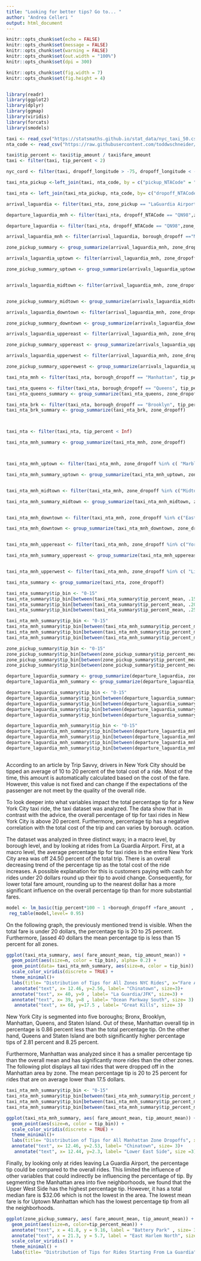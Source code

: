 ```yaml
---
title: "Looking for better tips? Go to... "
author: "Andrea Celleri "
output: html_document
---
```


```r
knitr::opts_chunk$set(echo = FALSE)
knitr::opts_chunk$set(message = FALSE)
knitr::opts_chunk$set(warning = FALSE)
knitr::opts_chunk$set(out.width = "100%")
knitr::opts_chunk$set(dpi = 300)

knitr::opts_chunk$set(fig.width = 7)
knitr::opts_chunk$set(fig.height = 4)


library(readr)
library(ggplot2)
library(dplyr)
library(ggmap)
library(viridis)
library(forcats)
library(smodels)
```


```r
taxi <- read_csv("https://statsmaths.github.io/stat_data/nyc_taxi_50.csv")
nta_code <- read_csv("https://raw.githubusercontent.com/toddwschneider/nyc-taxi-data/master/data/taxi-zone-lookup-with-ntacode.csv")

```


```r

taxi$tip_percent <- taxi$tip_amount / taxi$fare_amount
taxi <- filter(taxi, tip_percent < 2)

nyc_cord <- filter(taxi, dropoff_longitude > -75, dropoff_longitude < -65, dropoff_latitude < 42, dropoff_latitude > 40  )

taxi_nta_pickup <-left_join(taxi, nta_code, by = c("pickup_NTACode" = "ntacode"))

taxi_nta <- left_join(taxi_nta_pickup, nta_code, by= c("dropoff_NTACode" = "ntacode"), suffix = c("_pickup", "_dropoff"))

arrival_laguardia <- filter(taxi_nta, zone_pickup == "LaGuardia Airport" ,pickup_longitude > -74.8, pickup_longitude < -73.2, pickup_latitude < 42, pickup_latitude > 40.76)

departure_laguardia_mnh <- filter(taxi_nta, dropoff_NTACode == "QN98",zone_dropoff == "LaGuardia Airport" , dropoff_longitude > -74.8, dropoff_longitude < -73.2, dropoff_latitude < 42, dropoff_latitude > 40.76 , borough_pickup =="Manhattan")

departure_laguardia <- filter(taxi_nta, dropoff_NTACode == "QN98",zone_dropoff == "LaGuardia Airport" , dropoff_longitude > -74.8, dropoff_longitude < -73.2, dropoff_latitude < 42, dropoff_latitude > 40.76 )

```

```r
arrival_laguardia_mnh <- filter(arrival_laguardia, borough_dropoff =="Manhattan")

zone_pickup_summary <- group_summarize(arrival_laguardia_mnh, zone_dropoff)

arrivals_laguardia_uptown <- filter(arrival_laguardia_mnh, zone_dropoff %in% c( "Marble Hill", "Inwood", "Washigton Heights", "West Harlem", "Hamilton Heights", "Manhattanville", "Morningside Heights", "Central Harlem", "Harlem", "Astor Row", "Sugar Hill", "Marcus Garvey Park", "Le Petit Senegal", "East Harlem", "Upper East Side", "Lenox Hill", "Carnegie Hill", "Yorkville", "Upper West Side", "Lincoln Square", "Morningside Heights", "Washington Heights North", "Washington Heights South", "Inwood", "Inwood Hill Park", "Highbridge Park", "Hamilton Heights", "Central Harlem North", "East Harlem North", "Morningside Heights"))

zone_pickup_summary_uptown <- group_summarize(arrivals_laguardia_uptown, zone_dropoff)


arrivals_laguardia_midtown <- filter(arrival_laguardia_mnh, zone_dropoff %in% c("Midtown", "Columbus Circle", "Sutton Place", "Rickefeller Center", "Diamond District", "Trutle Bay", "Midtown East", "Midtown", "Tudon City", "Little Brazil" , "Hudson Yards", "Midtown West", "Garment District", "Koreatown", "Murray Hill", "Tenderloin", "Madison Sq", "Clinton West", "East Chelsea", "Flatiron", "Garment District", "Union sq" , "Kips Bay", "Murray Hill", "West Chelsea/Hudson Yards", "Sutton Place/Turtle Bay North", "UN/Turtle Bay South","Sutton Place/Turtle Bay North", "Penn Station/Madison Sq West", "Times Sq/Theatre District", "Gramercy", "Union Sq", "Midtown North", "Midtown South"))


zone_pickup_summary_midtown <- group_summarize(arrivals_laguardia_midtown, zone_dropoff)

arrivals_laguardia_downtown <- filter(arrival_laguardia_mnh, zone_dropoff %in% c("East Village", "Alphabet City", "TriBeCa/Civic Center", " Little Italy/NoLiTa", "SoHo", "Hudson Sq", " Lower East Side", "Chinatown", "seaport","Two Bridges/Seward Park", "World Trade Center", "Financial District South", "Financial District North", "Battery Park City", "Battery Park", "Greenwich Village North", "Greenwich Village South", "Meatpacking/West Village West", "West Village", "Seaport", "Lower East Side", "Little Italy/NoLiTa"))

zone_pickup_summary_downtown <- group_summarize(arrivals_laguardia_downtown, zone_dropoff)

arrivals_laguardia_uppereast <- filter(arrival_laguardia_mnh, zone_dropoff %in% c("Yorkville East", "Upper East Side North", "Upper East Side South", "Yorkville West", "East Harlem South", "Lenox Hill West", "Lenox Hill East"))

zone_pickup_summary_uppereast <- group_summarize(arrivals_laguardia_uppereast, zone_dropoff)

arrivals_laguardia_upperwest <- filter(arrival_laguardia_mnh, zone_dropoff %in% c( "Lincoln Square East", "Lincoln Square West","Bloomingdale",  "Upper West Side North", "Upper West Side South", "Manhattan Valley", "Bloomingdale"))

zone_pickup_summary_upperewest <- group_summarize(arrivals_laguardia_upperwest, zone_dropoff)

```

```r
taxi_nta_mnh <- filter(taxi_nta, borough_dropoff == "Manhattan", tip_percent < Inf, tip_percent < 2)

taxi_nta_queens <- filter(taxi_nta, borough_dropoff == "Queens", tip_percent < Inf, tip_percent < 2)
taxi_nta_queens_summary <- group_summarize(taxi_nta_queens, zone_dropoff)

taxi_nta_brk <- filter(taxi_nta, borough_dropoff == "Brooklyn", tip_percent < Inf, tip_percent < 2)
taxi_nta_brk_summary <- group_summarize(taxi_nta_brk, zone_dropoff)



taxi_nta <- filter(taxi_nta, tip_percent < Inf)

taxi_nta_mnh_summary <- group_summarize(taxi_nta_mnh, zone_dropoff)



taxi_nta_mnh_uptown <- filter(taxi_nta_mnh, zone_dropoff %in% c( "Marble Hill", "Inwood", "Washigton Heights", "West Harlem", "Hamilton Heights", "Manhattanville", "Morningside Heights", "Central Harlem", "Harlem", "Astor Row", "Sugar Hill", "Marcus Garvey Park", "Le Petit Senegal", "East Harlem", "Upper East Side", "Lenox Hill", "Carnegie Hill", "Yorkville", "Upper West Side", "Lincoln Square", "Morningside Heights", "Washington Heights North", "Washington Heights South", "Inwood", "Inwood Hill Park", "Highbridge Park", "Hamilton Heights", "Central Harlem North", "East Harlem North", "Morningside Heights"))

taxi_nta_mnh_summary_uptown <- group_summarize(taxi_nta_mnh_uptown, zone_dropoff)


taxi_nta_mnh_midtown <- filter(taxi_nta_mnh, zone_dropoff %in% c("Midtown", "Columbus Circle", "Sutton Place", "Rickefeller Center", "Diamond District", "Trutle Bay", "Midtown East", "Midtown", "Tudon City", "Little Brazil" , "Hudson Yards", "Midtown West", "Garment District", "Koreatown", "Murray Hill", "Tenderloin", "Madison Sq", "Clinton West", "East Chelsea", "Flatiron", "Garment District", "Union sq" , "Kips Bay", "Murray Hill", "West Chelsea/Hudson Yards", "Sutton Place/Turtle Bay North", "UN/Turtle Bay South","Sutton Place/Turtle Bay North", "Penn Station/Madison Sq West", "Times Sq/Theatre District", "Gramercy", "Union Sq", "Midtown North", "Midtown South"))

taxi_nta_mnh_summary_midtown <- group_summarize(taxi_nta_mnh_midtown, zone_dropoff)


taxi_nta_mnh_downtown <- filter(taxi_nta_mnh, zone_dropoff %in% c("East Village", "Alphabet City", "TriBeCa/Civic Center", " Little Italy/NoLiTa", "SoHo", "Hudson Sq", " Lower East Side", "Chinatown", "seaport","Two Bridges/Seward Park", "World Trade Center", "Financial District South", "Financial District North", "Battery Park City", "Battery Park", "Greenwich Village North", "Greenwich Village South", "Meatpacking/West Village West", "West Village", "Seaport", "Lower East Side", "Little Italy/NoLiTa"))

taxi_nta_mnh_downtown <- group_summarize(taxi_nta_mnh_downtown, zone_dropoff)


taxi_nta_mnh_uppereast <- filter(taxi_nta_mnh, zone_dropoff %in% c("Yorkville East", "Upper East Side North", "Upper East Side South", "Yorkville West", "East Harlem South", "Lenox Hill West", "Lenox Hill East"))

taxi_nta_mnh_summary_uppereast <- group_summarize(taxi_nta_mnh_uppereast, zone_dropoff)


taxi_nta_mnh_upperwest <- filter(taxi_nta_mnh, zone_dropoff %in% c( "Lincoln Square East", "Lincoln Square West","Bloomingdale",  "Upper West Side North", "Upper West Side South", "Manhattan Valley", "Bloomingdale"))
```

```r
taxi_nta_summary <- group_summarize(taxi_nta, zone_dropoff)

taxi_nta_summary$tip_bin <- "0-15"
taxi_nta_summary$tip_bin[between(taxi_nta_summary$tip_percent_mean, .15, .20)] <- "15-20"
taxi_nta_summary$tip_bin[between(taxi_nta_summary$tip_percent_mean, .20, .25)] <- "20-25"
taxi_nta_summary$tip_bin[between(taxi_nta_summary$tip_percent_mean, .25, Inf)] <- "25+"

taxi_nta_mnh_summary$tip_bin <- "0-15"
taxi_nta_mnh_summary$tip_bin[between(taxi_nta_mnh_summary$tip_percent_mean, .15, .20)] <- "15-20"
taxi_nta_mnh_summary$tip_bin[between(taxi_nta_mnh_summary$tip_percent_mean, .20, .25)] <- "20-25"
taxi_nta_mnh_summary$tip_bin[between(taxi_nta_mnh_summary$tip_percent_mean, .25, Inf)] <- "25+"

zone_pickup_summary$tip_bin <- "0-15"
zone_pickup_summary$tip_bin[between(zone_pickup_summary$tip_percent_mean, .15, .21)] <- "15-21"
zone_pickup_summary$tip_bin[between(zone_pickup_summary$tip_percent_mean, .21, .25)] <- "21-25"
zone_pickup_summary$tip_bin[between(zone_pickup_summary$tip_percent_mean, .25, Inf)] <- "25+"

departure_laguardia_summary <- group_summarize(departure_laguardia, zone_pickup)
departure_laguardia_mnh_summary <- group_summarize(departure_laguardia_mnh, zone_pickup)

departure_laguardia_summary$tip_bin <- "0-15"
departure_laguardia_summary$tip_bin[between(departure_laguardia_summary$tip_percent_mean, .15, .20)] <- "15-20"
departure_laguardia_summary$tip_bin[between(departure_laguardia_summary$tip_percent_mean, .20, .21)] <- "20-21"
departure_laguardia_summary$tip_bin[between(departure_laguardia_summary$tip_percent_mean, .21, .25)] <- "21-25"
departure_laguardia_summary$tip_bin[between(departure_laguardia_summary$tip_percent_mean, .25, Inf)] <- "25+"

departure_laguardia_mnh_summary$tip_bin <- "0-15"
departure_laguardia_mnh_summary$tip_bin[between(departure_laguardia_mnh_summary$tip_percent_mean, .15, .20)] <- "15-20"
departure_laguardia_mnh_summary$tip_bin[between(departure_laguardia_mnh_summary$tip_percent_mean, .20, .21)] <- "20-21"
departure_laguardia_mnh_summary$tip_bin[between(departure_laguardia_mnh_summary$tip_percent_mean, .21, .25)] <- "21-25"
departure_laguardia_mnh_summary$tip_bin[between(departure_laguardia_mnh_summary$tip_percent_mean, .25, Inf)] <- "25+"
```

```r

```

According to an article by Trip Savvy, drivers in New York City should be tipped an average of 10 to 20 percent of the total cost of a ride. Most of the time, this amount is automatically calculated based on the cost of the fare. However, this value is not fixed and can change if the expectations of the passenger are not meet by the quality of the overall ride. 

To look deeper into what variables impact the total percentage tip for a New York City taxi ride, the taxi dataset was analyzed. The data show that in contrast with the advice, the overall percentage of tip for taxi rides in New York City is above 20 percent. Furthermore, percentage tip has a negative correlation with the total cost of the trip and can varies by borough. ocation.
 

The dataset was analyzed in three distinct ways; in a macro level, by borough level, and by looking at rides from La Guardia Airport. First, at a macro level, the average percentage tip for taxi rides in the entire New York City area was off 24.50 percent of the total trip. There is an overall decreasing trend of the percentage tip as the total cost of the ride increases. A possible explanation for this is customers paying with cash for rides under 20 dollars round up their tip to avoid change. Consequently,  for lower total fare amount, rounding up to the nearest dollar has a more significant influence on the overall percentage tip than for more substantial fares. 

```r
model <- lm_basic(tip_percent*100 ~ 1 +borough_dropoff +fare_amount  , data = taxi_nta)
 reg_table(model,level= 0.95) 
```


On the following graph, the previously mentioned trend is visible. When the total fare is under 20 dollars, the percentage tip is 20 to 25 percent. Furthermore, [assed 40 dollars the mean percentage tip is less than 15 percent for all zones. 


```r
ggplot(taxi_nta_summary, aes( fare_amount_mean, tip_amount_mean)) +
  geom_point(aes(size=n, color = tip_bin), alpha= 0.2) +
  geom_point(data= taxi_nta_mnh_summary, aes(size=n, color = tip_bin)) +
  scale_color_viridis(discrete = TRUE) +
  theme_minimal()+
  labs(title= "Distribution of Tips for All Zones NYC Rides", x="Fare Amount", y= "Tip Amount") +
   annotate("text", x= 12.46, y=2.56, label= "Chinatown", size=3)+
  annotate("text", x= 40, y=9 , label= "La Guardia/JFK", size=3) +
  annotate("text", x= 39, y=8 , label= "Ocean Parkway South", size= 3) +
   annotate("text", x= 68, y=17.5 , label= "Great Kills", size= 3)
```

New York City is segmented into five boroughs; Bronx, Brooklyn, Manhattan, Queens, and Staten Island. Out of these, Manhattan overall tip in percentage is 0.86 percent less than the total percentage tip. On the other hand, Queens and Staten Island are both significantly higher percentage tips of 2.81 percent and 8.25 percent. 

Furthermore, Manhattan was analyzed since it has a smaller percentage tip than the overall mean and has significantly more rides than the other zones. The following plot displays all taxi rides that were dropped off in the Manhattan area by zone.  The mean percentage tip is 20 to 25 percent for rides that are on average lower than 17.5 dollars. 


```r
taxi_nta_mnh_summary$tip_bin <- "0-15"
taxi_nta_mnh_summary$tip_bin[between(taxi_nta_mnh_summary$tip_percent_mean, .15, .20)] <- "15-20"
taxi_nta_mnh_summary$tip_bin[between(taxi_nta_mnh_summary$tip_percent_mean, .20, .25)] <- "20-25"
taxi_nta_mnh_summary$tip_bin[between(taxi_nta_mnh_summary$tip_percent_mean, .25, Inf)] <- "25+"

ggplot(taxi_nta_mnh_summary, aes( fare_amount_mean, tip_amount_mean)) +
  geom_point(aes(size=n, color = tip_bin)) +
  scale_color_viridis(discrete = TRUE) +
  theme_minimal()+
  labs(title= "Distribution of Tips for All Manhattan Zone Dropoffs", x="Fare Amount", y= "Tip Amount" , legend= "Percentage Tip")+
  annotate("text", x= 12.46, y=2.53, label= "Chinatown", size= 3)+
   annotate("text", x= 12.44, y=2.3, label= "Lower East Side", size =3)
```

Finally, by looking only at rides leaving La Guardia Airport, the percentage tip could be compared to the overall rides. This limited the influence of other variables that could indirectly be influencing the percentage of tip. By segmenting the Manhattan area into five neighborhoods, we found that the Upper West Side has the highest percentage tip. However, it has a total median fare is $32.06 which is not the lowest in the area. The lowest mean fare is for Uptown Manhattan which has the lowest percentage tip from all the neighborhoods. 


```r
ggplot(zone_pickup_summary, aes( fare_amount_mean, tip_amount_mean)) +
  geom_point(aes(size=n, color=tip_percent_mean)) +
  annotate("text", x = 41.8, y = 9.16, label = "Battery Park" , size= 3) +
  annotate("text", x = 21.3, y = 5.7, label = "East Harlem North", size=3 ) + 
  scale_color_viridis() +
  theme_minimal() +
  labs(title= "Distribution of Tips for Rides Starting From La Guardia", x="Fare Amount", y= "Tip Amount" , legend= "Percentage Tip")
```






















